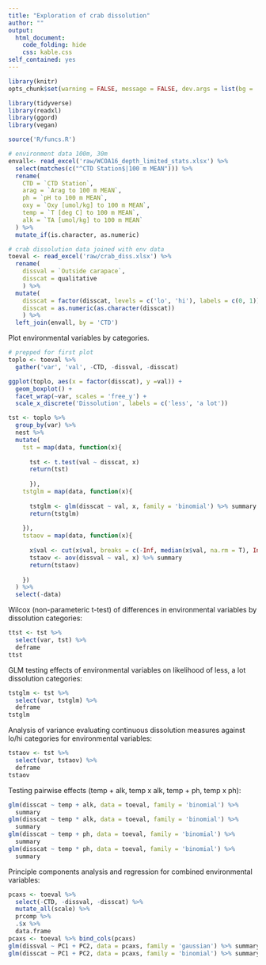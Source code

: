 ```yaml
---
title: "Exploration of crab dissolution"
author: ""
output: 
  html_document:
    code_folding: hide
    css: kable.css
self_contained: yes
---
```


```r
library(knitr)
opts_chunk$set(warning = FALSE, message = FALSE, dev.args = list(bg = 'transparent', family = 'serif'), eval = T)

library(tidyverse)
library(readxl)
library(ggord)
library(vegan)

source('R/funcs.R')

# environment data 100m, 30m
envall<- read_excel('raw/WCOA16_depth_limited_stats.xlsx') %>% 
  select(matches(c("^CTD Station$|100 m MEAN"))) %>% 
  rename(
    CTD = `CTD Station`, 
    arag = `Arag to 100 m MEAN`,
    ph = `pH to 100 m MEAN`,
    oxy = `Oxy [umol/kg] to 100 m MEAN`, 
    temp = `T [deg C] to 100 m MEAN`,
    alk = `TA [umol/kg] to 100 m MEAN`
  ) %>% 
  mutate_if(is.character, as.numeric)

# crab dissolution data joined with env data
toeval <- read_excel('raw/crab_diss.xlsx') %>% 
  rename(
    dissval = `Outside carapace`,
    disscat = qualitative
    ) %>% 
  mutate(
    disscat = factor(disscat, levels = c('lo', 'hi'), labels = c(0, 1)),
    disscat = as.numeric(as.character(disscat))
    ) %>% 
  left_join(envall, by = 'CTD') 
```

Plot environmental variables by categories.
```r
# prepped for first plot
toplo <- toeval %>% 
  gather('var', 'val', -CTD, -dissval, -disscat)

ggplot(toplo, aes(x = factor(disscat), y =val)) + 
  geom_boxplot() + 
  facet_wrap(~var, scales = 'free_y') + 
  scale_x_discrete('Dissolution', labels = c('less', 'a lot'))

```

```r
tst <- toplo %>% 
  group_by(var) %>% 
  nest %>% 
  mutate(
    tst = map(data, function(x){
      
      tst <- t.test(val ~ disscat, x)
      return(tst)
      
      }),
    tstglm = map(data, function(x){
      
      tstglm <- glm(disscat ~ val, x, family = 'binomial') %>% summary
      return(tstglm)
      
    }),
    tstaov = map(data, function(x){
      
      x$val <- cut(x$val, breaks = c(-Inf, median(x$val, na.rm = T), Inf), labels = c('lo', 'hi'))
      tstaov <- aov(dissval ~ val, x) %>% summary
      return(tstaov)
      
    })
  ) %>% 
  select(-data)
```

Wilcox (non-parameteric t-test) of differences in environmental variables by dissolution categories:
```r
ttst <- tst %>% 
  select(var, tst) %>% 
  deframe
ttst
```

GLM testing effects of environmental variables on likelihood of less, a lot dissolution categories:
```r
tstglm <- tst %>% 
  select(var, tstglm) %>% 
  deframe
tstglm
```

Analysis of variance evaluating continuous dissolution measures against lo/hi categories for environmental variables:
```r
tstaov <- tst %>%
  select(var, tstaov) %>% 
  deframe
tstaov
```

Testing pairwise effects (temp + alk, temp x alk, temp + ph, temp x ph):
```r
glm(disscat ~ temp + alk, data = toeval, family = 'binomial') %>% 
  summary
glm(disscat ~ temp * alk, data = toeval, family = 'binomial') %>% 
  summary
glm(disscat ~ temp + ph, data = toeval, family = 'binomial') %>% 
  summary
glm(disscat ~ temp * ph, data = toeval, family = 'binomial') %>% 
  summary
```

Principle components analysis and regression for combined environmental variables:
```r
pcaxs <- toeval %>% 
  select(-CTD, -dissval, -disscat) %>% 
  mutate_all(scale) %>% 
  prcomp %>% 
  .$x %>% 
  data.frame
pcaxs <- toeval %>% bind_cols(pcaxs)
glm(dissval ~ PC1 + PC2, data = pcaxs, family = 'gaussian') %>% summary
glm(disscat ~ PC1 + PC2, data = pcaxs, family = 'binomial') %>% summary
```


